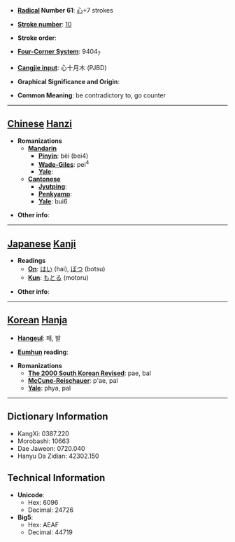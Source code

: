 * '''[[Wiktionary:Chinese radical index| Radical]] Number 61''': [[Wiktionary:Chinese radical index 心|心]]+7 strokes

* '''[[Wiktionary:Chinese total strokes index|Stroke number]]''': [[Wiktionary:Chinese total strokes index 10|10]]

* '''Stroke order''': 

* '''[[Wiktionary:Chinese four corner index|Four-Corner System]]''': 9404<sub>7</sub>

* '''[[Wiktionary:Chinese Cangjie index|Cangjie input]]''': 心十月木 (PJBD)

* '''Graphical Significance and Origin''': 

* '''Common Meaning''': be contradictory to, go counter

----

== [[Chinese]] [[Hanzi]] ==

* '''Romanizations'''
** '''[[Mandarin]]'''
*** '''[[Pinyin]]''': bèi (bei4)
*** '''[[Wade-Giles]]''': pei<sup>4</sup>
*** '''[[Yale]]''': 
** '''[[Cantonese]]'''
*** '''[[Jyutping]]''':
*** '''[[Penkyamp]]''': 
*** '''[[Yale]]''': bui6

* '''Other info''': 

----

== [[Japanese]] [[Kanji]] ==

* '''Readings'''
** '''[[On]]''': [[はい]] (hai), [[ぼつ]] (botsu)
** '''[[Kun]]''': [[もとる]] (motoru)

* '''Other info''':  

----

== [[Korean]] [[Hanja]] ==

* '''[[Hangeul]]''': 패, 발

* '''[[Eumhun]] reading''': 

* '''Romanizations'''
** '''[[The 2000 South Korean Revised Romanization|The 2000 South Korean Revised]]''': pae, bal
** '''[[McCune-Reischauer]]''': p'ae, pal
** '''[[Yale]]''': phya, pal

----

== Dictionary Information ==

* KangXi: 0387.220
* Morobashi: 10663
* Dae Jaweon: 0720.040
* Hanyu Da Zidian: 42302.150

== Technical Information ==

* '''Unicode''':
** Hex: 6096
** Decimal: 24726
* '''Big5''':
** Hex: AEAF
** Decimal: 44719